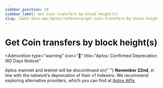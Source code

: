 ```yaml
---
sidebar_position: 19
sidebar_label: Get Coin transfers by block height(s)
slug: /web3-data-api/aptos/reference/get-coin-transfers-by-block-heights
---
```



# Get Coin transfers by block height(s)


<Admonition
  type="warning"
  icon="🚨"
  title="Aptos: Confirmed Deprecation (60 Days Notice)"
>
  <p>
    Aptos mainnet and testnet will be discontinued on{" "}
    <strong>November 22nd</strong>, in line with the network’s deprecation of
    their v1 Indexers. We recommend exploring alternative providers, which you
    can find at <a href="https://aptos.dev/en/build/apis">Aptos APIs</a>.
  </p>
</Admonition>
<ApiReference {...config["aptos-web3"].getCoinTransfersByBlockHeights} />
